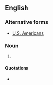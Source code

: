 {{also|U.S. Americans}}

==English==

===Alternative forms===
* [[U.S. Americans]]

===Noun===
{{head|en|noun form}}

# {{plural of|US American|lang=en}}

====Quotations====
* {{seeCites}}
